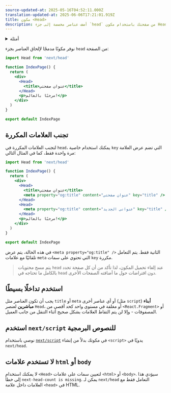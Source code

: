 ```yaml
---
source-updated-at: 2025-05-16T04:52:11.000Z
translation-updated-at: 2025-06-06T17:21:01.919Z
title: مكون <Head>
description: أضف عناصر مخصصة إلى جزء `head` من صفحتك باستخدام مكون Head المدمج.
---
```


<details>
  <summary>أمثلة</summary>

- [عناصر Head](https://github.com/vercel/next.js/tree/canary/examples/head-elements)
- [مكون التخطيط (Layout)](https://github.com/vercel/next.js/tree/canary/examples/layout-component)

</details>

نوفر مكونًا مدمجًا لإلحاق العناصر بجزء `head` من الصفحة:

```jsx
import Head from 'next/head'

function IndexPage() {
  return (
    <div>
      <Head>
        <title>عنوان صفحتي</title>
      </Head>
      <p>مرحبًا بالعالم!</p>
    </div>
  )
}

export default IndexPage
```

## تجنب العلامات المكررة

لتجنب العلامات المكررة في `head`، يمكنك استخدام خاصية `key` التي تضم عرض العلامة مرة واحدة فقط، كما في المثال التالي:

```jsx
import Head from 'next/head'

function IndexPage() {
  return (
    <div>
      <Head>
        <title>عنوان صفحتي</title>
        <meta property="og:title" content="عنوان صفحتي" key="title" />
      </Head>
      <Head>
        <meta property="og:title" content="عنواني الجديد" key="title" />
      </Head>
      <p>مرحبًا بالعالم!</p>
    </div>
  )
}

export default IndexPage
```

في هذه الحالة، يتم عرض `<meta property="og:title" />` الثانية فقط. يتم التعامل تلقائيًا مع علامات `meta` التي تحتوي على سمات `key` مكررة.

> يتم مسح محتويات `head` عند إلغاء تحميل المكون، لذا تأكد من أن كل صفحة تحدد بالكامل ما تحتاجه في `head` دون افتراضات حول ما أضافته الصفحات الأخرى.

## استخدم تداخلًا بسيطًا

يجب أن تكون العناصر مثل `title` أو `meta` أو أي عناصر أخرى (مثل `script`) **أبناء مباشرين** لعنصر `Head`،
أو مغلفة في مستوى واحد كحد أقصى من `<React.Fragment>` أو المصفوفات - وإلا لن يتم التقاط العلامات بشكل صحيح أثناء التنقل من جانب العميل.

## استخدم `next/script` للنصوص البرمجية

نوصي باستخدام [`next/script`](/docs/pages/building-your-application/optimizing/scripts) في مكونك بدلاً من إنشاء `<script>` يدويًا في `next/head`.

## لا تستخدم علامات `html` أو `body`

لا يمكنك استخدام `<Head>` لتعيين سمات على علامات `<html>` أو `<body>`. سيؤدي هذا إلى خطأ `next-head-count is missing`. يمكن لـ `next/head` التعامل فقط مع العلامات داخل علامة `<head>` في HTML.